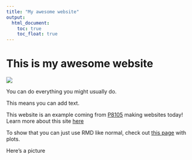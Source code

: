 ```yaml
---
title: "My awesome website"
output: 
  html_document:
    toc: true
    toc_float: true
---
```


# This is my awesome website

![](https://media.giphy.com/media/drXGoW1iudhKw/giphy.gif)

You can do everything you might usually do. 

This means you can add text. 

This website is an example coming from [P8105](https://p8105.com/making_websites.html) making websites today! Learn more about this site [here](about.html)

To show that you can just use RMD like normal, check out [this page](plots.html) with plots.

Here's a picture


